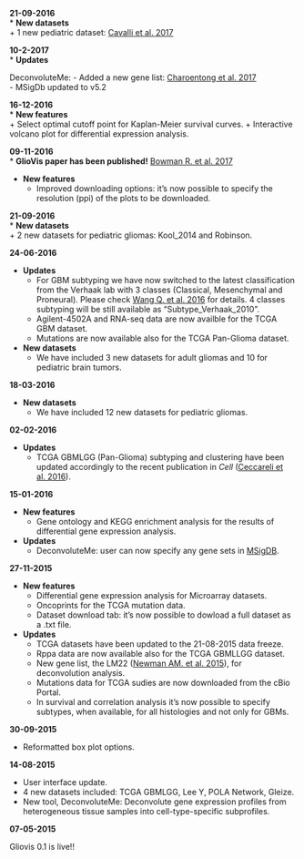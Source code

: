 **21-09-2016**      
* **New datasets**   
  + 1 new pediatric dataset: [Cavalli et al. 2017](https://www.ncbi.nlm.nih.gov/pubmed/28609654) 
  
**10-2-2017**   
* **Updates**    

DeconvoluteMe:
  - Added a new gene list: [Charoentong et al. 2017](https://www.ncbi.nlm.nih.gov/pubmed/28052254)   
  - MSigDb updated to v5.2    

**16-12-2016**   
* **New features**  
  + Select optimal cutoff point for Kaplan-Meier survival curves.
  + Interactive volcano plot for differential expression analysis.   

**09-11-2016**   
* **GlioVis paper has been published!** [Bowman R. et al. 2017](http://neuro-oncology.oxfordjournals.org/content/early/2016/11/09/neuonc.now247.long)   

* **New features**  
  + Improved downloading options: it's now possible to specify the resolution (ppi) of the plots to be downloaded.     

**21-09-2016**      
* **New datasets**   
  + 2 new datasets for pediatric gliomas: Kool_2014 and Robinson.    

**24-06-2016**  

* **Updates** 
  + For GBM subtyping we have now switched to the latest classification from the Verhaak lab with 3 classes (Classical, Mesenchymal and Proneural). Please check
[Wang Q. et al. 2016](http://biorxiv.org/content/early/2016/08/13/052076) for details. 4 classes subtyping will be still available as "Subtype_Verhaak_2010".  
  + Agilent-4502A and RNA-seq data are now availble for the TCGA GBM dataset.   
  + Mutations are now available also for the TCGA Pan-Glioma dataset.      

* **New datasets**   
  + We have included 3 new datasets for adult gliomas and 10 for pediatric brain tumors. 


**18-03-2016**  

* **New datasets**   
  + We have included 12 new datasets for pediatric gliomas.  

**02-02-2016**  

* **Updates**
  + TCGA GBMLGG (Pan-Glioma) subtyping and clustering have been updated accordingly to the recent publication in _Cell_ ([Ceccareli et al. 2016](http://www.ncbi.nlm.nih.gov/pubmed/26824661)).  


**15-01-2016**  

* **New features**  
  + Gene ontology and KEGG enrichment analysis for the results of differential gene expression analysis.  
  
* **Updates**
  + DeconvoluteMe: user can now specify any gene sets in [MSigDB](http://software.broadinstitute.org/gsea/msigdb/index.jsp).  
  

**27-11-2015**   

* **New features** 
  + Differential gene expression analysis for Microarray datasets.   
  + Oncoprints for the TCGA mutation data.   
  + Dataset download tab: it's now possible to dowload a full dataset as a .txt file.   
  
* **Updates** 
  + TCGA datasets have been updated to the 21-08-2015 data freeze.   
  + Rppa data are now available also for the TCGA GBMLLGG dataset.   
  + New gene list, the LM22 ([Newman AM. et al. 2015](www.ncbi.nlm.nih.gov/pubmed/25822800)), for deconvolution analysis.  
  + Mutations data for TCGA sudies are now downloaded from the cBio Portal. 
  + In survival and correlation analysis it's now possible to specify subtypes, when available, for all histologies and not only for GBMs.  

**30-09-2015**   

- Reformatted box plot options.  

**14-08-2015**   

- User interface update.  
- 4 new datasets included: TCGA GBMLGG, Lee Y, POLA Network, Gleize.    
- New tool, DeconvoluteMe: Deconvolute gene expression profiles from heterogeneous tissue samples into cell-type-specific subprofiles.    

**07-05-2015**   

Gliovis 0.1 is live!!

